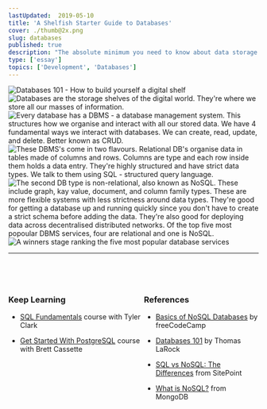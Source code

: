 ```yaml
---
lastUpdated:  2019-05-10
title: 'A Shelfish Starter Guide to Databases'
cover: ./thumb@2x.png
slug: databases
published: true
description: "The absolute minimum you need to know about data storage."
type: ['essay']
topics: ['Development', 'Databases']
---
```


<Image src="https://res.cloudinary.com/dg3gyk0gu/image/upload/c_scale,f_auto,q_100,w_1200/v1594114496/maggieappleton.com/databases-101/DB_1.jpg" alt="Databases 101 - How to build yourself a digital shelf" />

<Image src="https://res.cloudinary.com/dg3gyk0gu/image/upload/c_scale,f_auto,q_100,w_1200/v1594114495/maggieappleton.com/databases-101/DB_2.jpg" alt="Databases are the storage shelves of the digital world. They're where we store all our masses of information." />

<Image src="https://res.cloudinary.com/dg3gyk0gu/image/upload/c_scale,f_auto,q_100,w_1200/v1594114496/maggieappleton.com/databases-101/DB_3.jpg" alt="Every database has a DBMS - a database management system. This structures how we organise and interact with all our stored data. We have 4 fundamental ways we interact with databases. We can create, read, update, and delete. Better known as CRUD." />

<Image src="https://res.cloudinary.com/dg3gyk0gu/image/upload/c_scale,f_auto,q_100,w_1200/v1594114497/maggieappleton.com/databases-101/DB_4.jpg" alt="These DBMS's come in two flavours. Relational DB's organise data in tables made of columns and rows. Columns are type and each row inside them holds a data entry. They're highly structured and have strict data types. We talk to them using SQL - structured query language." />


<Image src="https://res.cloudinary.com/dg3gyk0gu/image/upload/c_scale,f_auto,q_100,w_1200/v1594114497/maggieappleton.com/databases-101/DB_5.jpg" alt="The second DB type is non-relational, also known as NoSQL. These include graph, kay value, document, and column family types. These are more flexible systems with less strictness around data types. They're good for getting a database up and running quickly since you don't have to create a strict schema before adding the data. They're also good for deploying data across decentralised distributed networks. Of the top five most popoular DBMS services, four are relational and one is NoSQL." />

<Image src="https://res.cloudinary.com/dg3gyk0gu/image/upload/c_scale,f_auto,q_100,w_1200/v1594114669/maggieappleton.com/databases-101/DB_6.jpg" alt="A winners stage ranking the five most popular database services" />

----

<div style="display: flex;
  flex-direction: row;
  align-content: center;
  margin-top: 60px;">

<div>

### Keep Learning 

* <a href="https://egghead.io/courses/sql-fundamentals?rc=272bjb">SQL Fundamentals</a> course with Tyler Clark

* <a href="https://egghead.io/courses/get-started-with-postgresql?rc=272bjb">Get Started With PostgreSQL</a> course with Brett Cassette

</div>

<div>

### References 

* <a href="https://medium.freecodecamp.org/nosql-databases-5f6639ed9574">Basics of NoSQL Databases</a> by freeCodeCamp

* <a href="https://thomaslarock.com/2018/07/databases-101/">Databases 101</a> by Thomas LaRock

* <a href="https://www.sitepoint.com/sql-vs-nosql-differences/">SQL vs NoSQL: The Differences</a> from SitePoint

* <a href="https://www.mongodb.com/nosql-explained">What is NoSQL?</a> from MongoDB

</div>

</div>